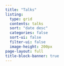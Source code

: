 ```yaml
---
title: "Talks"
listing: 
  type: grid
  contents: talks
  sort: "date desc"
  categories: false
  sort-ui: false
  filter-ui: false
  image-height: 200px
page-layout: full
title-block-banner: true
---
```


